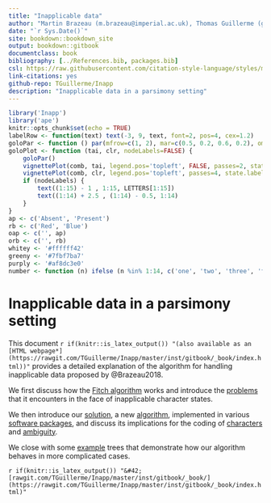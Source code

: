 ```yaml
--- 
title: "Inapplicable data"
author: "Martin Brazeau (m.brazeau@imperial.ac.uk), Thomas Guillerme (guillert@tcd.ie) and Martin Smith (martin.smith@durham.ac.uk)"
date: "`r Sys.Date()`"
site: bookdown::bookdown_site
output: bookdown::gitbook
documentclass: book
bibliography: [../References.bib, packages.bib]
csl: https://raw.githubusercontent.com/citation-style-language/styles/master/apa-old-doi-prefix.csl
link-citations: yes
github-repo: TGuillerme/Inapp
description: "Inapplicable data in a parsimony setting"
---
```



```r
library('Inapp')
library('ape')
knitr::opts_chunk$set(echo = TRUE)
labelRow <- function(text) text(-3, 9, text, font=2, pos=4, cex=1.2)
goloPar <- function () par(mfrow=c(1, 2), mar=c(0.5, 0.2, 0.6, 0.2), oma=c(0, 0, 2, 0), cex=0.5)
goloPlot <- function (tai, clr, nodeLabels=FALSE) {
    goloPar()
    vignettePlot(comb, tai, legend.pos='topleft', FALSE, passes=2, state.labels=ap)
    vignettePlot(comb, clr, legend.pos='topleft', passes=4, state.labels = rb)
    if (nodeLabels) {
        text((1:15) - 1 , 1:15, LETTERS[1:15])
        text((1:14) + 2.5 , (1:14) - 0.5, 1:14)
    }
}
ap <- c('Absent', 'Present')
rb <- c('Red', 'Blue')
oap <- c('', ap)
orb <- c('', rb)
whitey <- '#ffffff42'
greeny <- '#7fbf7ba7'
purply <- '#af8dc3e0'
number <- function (n) ifelse (n %in% 1:14, c('one', 'two', 'three', 'four', 'five', 'six', 'seven', 'eight', 'nine', 'ten', 'eleven', 'twelve', 'thirteen', 'fourteen')[n], n)

```

# Inapplicable data in a parsimony setting {-}

This document `r if(knitr::is_latex_output()) "(also available as an [HTML webpage*](https://rawgit.com/TGuillerme/Inapp/master/inst/gitbook/_book/index.html))"` provides a detailed explanation of the algorithm for handling
inapplicable data proposed by @Brazeau2018.

We first discuss how the [Fitch algorithm](#fitch) works and introduce
the [problems](#problems) that it encounters in the face of inapplicable character states.

We then introduce our [solution](#solution), a new [algorithm](#algorithm), implemented in
various [software packages](#software), and discuss its
implications for the coding of [characters](#coding) and [ambiguity](#ambiguity).

We close with some [example](#examples) trees that demonstrate how our algorithm behaves in more complicated cases.

 `r if(knitr::is_latex_output()) "&#42; [rawgit.com/TGuillerme/Inapp/master/inst/gitbook/_book/](https://rawgit.com/TGuillerme/Inapp/master/inst/gitbook/_book/index.html)"`
